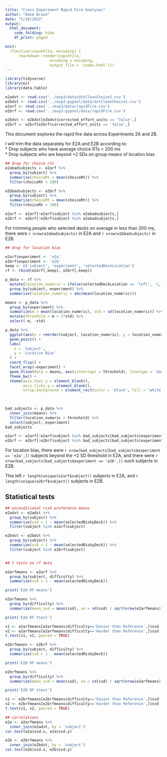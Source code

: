 ```yaml
---
title: "Cross Experiment Rapid Fire Analyses"
author: "Dave Braun"
date: "5/18/2022"
output: 
  html_document:
    code_folding: hide
    df_print: paged

knit:
  (function(inputFile, encoding) {
      rmarkdown::render(inputFile,
                    encoding = encoding,
                    output_file = 'index.html')})
---
```

```r
library(tidyverse)
library(ez)
library(data.table)

e2adst <- read.csv('../exp3/data/dstCleanChoice1.csv')
e2bdst <- read.csv('../exp3-pypool/data/dstCleanChoice1.csv')
e2arf <- read.csv('../exp3/data/rapidFire.csv')
e2brf <- read.csv('../exp3-pypool/data/rapidFire.csv')

e2bdst <- e2bdst[e2bdst$corrected_effort_units == 'false',]
e2brf <- e2brf[e2brf$corrected_effort_units == 'false',]
```

This document explores the rapid fire data across Experiments 2A and 2B. 

I will trim the data separately for E2A and E2B according to:  
* Drop subjects who have average choice RTs < 200 ms  
* Drop subjects who are beyond +2 SDs on group means of location bias


```r
## drop for choice rts
e2abadsubjects <- e2arf %>% 
  group_by(subject) %>% 
  summarize(choiceRt = mean(choiceRt)) %>% 
  filter(choiceRt < 200)

e2bbadsubjects <- e2brf %>% 
  group_by(subject) %>% 
  summarize(choiceRt = mean(choiceRt)) %>% 
  filter(choiceRt < 200)

e2arf <- e2arf[!e2arf$subject %in% e2abadsubjects,]
e2brf <- e2brf[!e2brf$subject %in% e2abadsubjects,]
```

For trimming people who selected decks on average in less than 200 ms, there were `r nrow(e2abadsubjects)` in E2A and `r nrow(e2bbadsubjects)` in E2B.

```r
## drop for location bias

e2arf$experiment <- 'e2a'
e2brf$experiment <- 'e2b'
keep <- c('subject', 'experiment', 'selectedDeckLocation')
rf <- rbind(e2arf[,keep], e2brf[,keep])

p_data <- rf %>% 
  mutate(location_numeric = ifelse(selectedDeckLocation == 'left', -1, 1)) %>% 
  group_by(subject, experiment) %>% 
  summarize(location_numeric = abs(mean(location_numeric)))

means <- p_data %>% 
  group_by(experiment) %>% 
  summarize(m = mean(location_numeric), std = sd(location_numeric)) %>% 
  mutate(threshold = m + 2*std) %>% 
  select(-m, -std)

p_data %>% 
  ggplot(aes(x = reorder(subject, location_numeric), y = location_numeric)) +
  geom_point() + 
  labs(
    x = 'Subject',
    y = 'Location Bias'
  ) +
  coord_flip() + 
  facet_wrap(~experiment) + 
  geom_hline(data = means, aes(yintercept = threshold), linetype = 'dashed') +
  theme_bw() + 
  theme(axis.text.y = element_blank(),
        axis.ticks.y = element_blank(),
        strip.background = element_rect(color = 'black', fill = 'white')) 
  
  
```


```r
bad_subjects <- p_data %>% 
  inner_join(means) %>% 
  filter(location_numeric > threshold) %>% 
  select(subject, experiment)
bad_subjects

e2arf <- e2arf[!e2arf$subject %in% bad_subjects[bad_subjects$experiment=='e2a',]$subject,]
e2brf <- e2brf[!e2brf$subject %in% bad_subjects[bad_subjects$experiment=='e2b',]$subject,]
```

For location bias, there were `r nrow(bad_subjects[bad_subjects$experiment == 'e2a',])` subjects beyond the +2 SD threshold in E2A, and there were `r nrow(bad_subjects[bad_subjects$experiment == 'e2b',])` such subjects in E2B.

This left `r length(unique(e2arf$subject))` subjects in E2A, and `r length(unique(e2brf$subject))` subjects in E2B.

## Statistical tests

```r
## unconditional risk preference means 
e2adst <- e2adst %>% 
  group_by(subject) %>% 
  summarize(ssd = 1 - mean(selectedRiskyDeck)) %>% 
  filter(subject %in% e2arf$subject)

e2bdst <- e2bdst %>% 
  group_by(subject) %>% 
  summarize(ssd = 1 - mean(selectedRiskyDeck)) %>% 
  filter(subject %in% e2brf$subject)


## t tests on rf data

e2arfmeans <- e2arf %>% 
  group_by(subject, difficulty) %>% 
  summarize(ssd = 1 - mean(selectedRiskyDeck))

print('E2A RF means')

e2arfmeans %>% 
  group_by(difficulty) %>% 
  summarize(mean_ssd = mean(ssd), se = sd(ssd) / sqrt(nrow(e2arfmeans)))

print('E2A RF ttest')

v1 <- e2arfmeans[e2arfmeans$difficulty=='Easier than Reference',]$ssd
v2 <- e2arfmeans[e2arfmeans$difficulty=='Harder than Reference',]$ssd
t.test(v1, v2, paired = TRUE)

e2brfmeans <- e2brf %>% 
  group_by(subject, difficulty) %>% 
  summarize(ssd = 1 - mean(selectedRiskyDeck))

print('E2B RF means')

e2brfmeans %>% 
  group_by(difficulty) %>% 
  summarize(mean_ssd = mean(ssd), se = sd(ssd) / sqrt(nrow(e2arfmeans)))

print('E2B RF ttest')

v1 <- e2brfmeans[e2brfmeans$difficulty=='Easier than Reference',]$ssd
v2 <- e2brfmeans[e2brfmeans$difficulty=='Harder than Reference',]$ssd
t.test(v1, v2, paired = TRUE)


```


```r
## correlations
e2a <- e2arfmeans %>% 
  inner_join(e2adst, by = 'subject')
cor.test(e2a$ssd.x, e2a$ssd.y)

e2b <- e2brfmeans %>% 
  inner_join(e2bdst, by = 'subject')
cor.test(e2b$ssd.x, e2b$ssd.y)
```
























